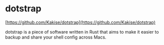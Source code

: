 
# dotstrap

[https://github.com/Kakise/dotstrap](https://github.com/Kakise/dotstrap)

dotstrap is a piece of software written in Rust that aims to make it easier to backup and share your shell config across Macs.
